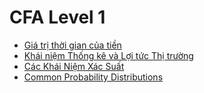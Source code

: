 # CFA Level 1

* [Giá trị thời gian của tiền](./time-value-of-money)
* [Khái niệm Thống kê và Lợi tức Thị trường](./statistical-concepts-and-market-returns)
* [Các Khái Niệm Xác Suất](./probability-concepts)
* [Common Probability Distributions](./common-probability-distributions)